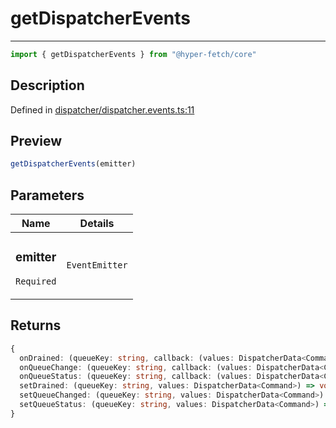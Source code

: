 

# getDispatcherEvents

<div class="api-docs__separator" data-reactroot="">

---

</div><div class="api-docs__import" data-reactroot="">

```ts
import { getDispatcherEvents } from "@hyper-fetch/core"
```

</div><div class="api-docs__section">

## Description

</div><div class="api-docs__description"><span class="api-docs__do-not-parse">



</span></div><p class="api-docs__definition">

Defined in [dispatcher/dispatcher.events.ts:11](https://github.com/BetterTyped/hyper-fetch/blob/aff5c35a/packages/core/src/dispatcher/dispatcher.events.ts#L11)

</p><div class="api-docs__section">

## Preview

</div><div class="api-docs__preview fn">

```ts
getDispatcherEvents(emitter)
```

</div><div class="api-docs__section">

## Parameters

</div><div class="api-docs__parameters"><table><thead><tr><th>Name</th><th>Details</th></tr></thead><tbody><tr param-data="emitter"><td class="api-docs__param-name required">

### emitter 

`Required`

</td><td class="api-docs__param-type">

`EventEmitter`

</td></tr></tbody></table></div><div class="api-docs__section">

## Returns

</div><div class="api-docs__returns">

```ts
{
  onDrained: (queueKey: string, callback: (values: DispatcherData<Command>) => void) => VoidFunction;
  onQueueChange: (queueKey: string, callback: (values: DispatcherData<Command>) => void) => VoidFunction;
  onQueueStatus: (queueKey: string, callback: (values: DispatcherData<Command>) => void) => VoidFunction;
  setDrained: (queueKey: string, values: DispatcherData<Command>) => void;
  setQueueChanged: (queueKey: string, values: DispatcherData<Command>) => void;
  setQueueStatus: (queueKey: string, values: DispatcherData<Command>) => void;
}
```

</div>